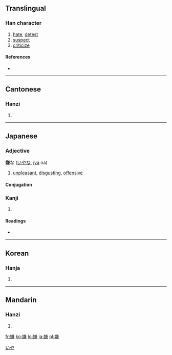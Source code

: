 ==Translingual==

===Han character===
{{Han char|rn=38|rad=女|as=10|sn=13|four=4843<sub>7</sub>|canj=女廿X金 (VTXC)}}

# [[hate]], [[detest]]
# [[suspect]]
# [[criticize]]

====References====
* {{Han ref|kx=0269.090|dkj=06618|dj=0536.200|hdz=21073.080|uh=5ACC|ud=23244|bh=B6FB|bd=46843}}

----

==Cantonese==

===Hanzi===
{{yue-hanzi|jyut=|y=yim4}}

# {{defn|Cantonese|sort=女10}}

----

==Japanese==

===Adjective===
'''嫌'''な ([[いや]]な, [[iya]] na)

# [[unpleasant]], [[disgusting]], [[offensive]]

====Conjugation====
{{ja-na|嫌|いや|iya}}

===Kanji===
{{ja-kanji|grade=c|rs=女10}}

# {{defn|Japanese}}

====Readings====
* {{ja-readings|on=[[けん]] (ken), [[げん]] (gen)|kun=[[きらう]] (kirau), [[うたがう]] (utagau)}}

[[Category:Japanese な-na adjectives|いや]]

----

==Korean==

===Hanja===
{{ko-hanja|hangeul=혐|rv=hyeom|mr=hyŏm}}

# {{defn|Korean|sort=女10}}

----

==Mandarin==

===Hanzi===
{{cmn-hanzi|pin=[[xián]] ([[xian2]])|wg=hsien<sup>2</sup>}}

# {{defn|Mandarin|sort=女10}}

[[fr:嫌]]
[[ko:嫌]]
[[lo:嫌]]
[[ja:嫌]]
[[pl:嫌]]